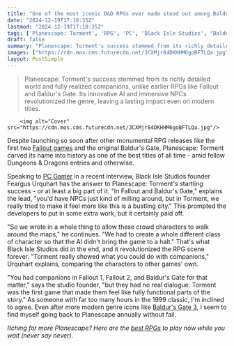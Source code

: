 ```yaml
---
title: "One of the most iconic D&D RPGs ever made stood out among Baldur's Gate and Fallout as it was the 'first' to make companions 'feel like fully functional parts of the story'"
date: "2024-12-19T17:18:35Z"
lastmod: "2024-12-19T17:18:35Z"
tags: ['Planescape: Torment', 'RPG', 'PC', 'Black Isle Studios', "Baldur's Gate", 'Fallout', 'Dungeons & Dragons']
draft: false
summary: "Planescape: Torment's success stemmed from its richly detailed world and fully realized companions, unlike earlier RPGs like Fallout and Baldur's Gate.  Its innovative AI and immersive NPCs revolutionized the genre, leaving a lasting impact even on modern titles."
images: ["https://cdn.mos.cms.futurecdn.net/3CXMjr84DKHHM6goBFTLQa.jpg"]
layout: PostSimple
---
```

> Planescape: Torment's success stemmed from its richly detailed world and fully realized companions, unlike earlier RPGs like Fallout and Baldur's Gate.  Its innovative AI and immersive NPCs revolutionized the genre, leaving a lasting impact even on modern titles.


        <img alt="Cover" src="https://cdn.mos.cms.futurecdn.net/3CXMjr84DKHHM6goBFTLQa.jpg"/>
        
Despite launching so soon after other monumental RPG releases like the first two [<u>Fallout games</u>](https://www.gamesradar.com/best-fallout-games/) and the original Baldur's Gate, Planescape: Torment carved its name into history as one of the best titles of all time - amid fellow Dungeons & Dragons entries and otherwise.

Speaking to [<u>PC Gamer</u>](https://www.pcgamer.com/gaming-industry/pc-gamer-magazines-new-issue-is-on-sale-now-kingdom-come-deliverance-2/) in a recent interview, Black Isle Studios founder Feargus Urquhart has the answer to Planescape: Torment's startling success - or at least a big part of it. "In Fallout and Baldur's Gate," explains the lead, "you'd have NPCs just kind of milling around, but in Torment, we really tried to make it feel more like this is a bustling city." This prompted the developers to put in some extra work, but it certainly paid off.

"So we wrote in a whole thing to allow these crowd characters to walk around the maps," he continues. "We had to create a whole different class of character so that the AI didn't bring the game to a halt." That's what Black Isle Studios did in the end, and it revolutionized the RPG scene forever. "Torment really showed what you could do with companions," Urquhart explains, comparing the characters to other games' own.

"You had companions in Fallout 1, Fallout 2, and Baldur's Gate for that matter," says the studio founder, "but they had no real dialogue. Torment was the first game that made them feel like fully functional parts of the story." As someone with far too many hours in the 1999 classic, I'm inclined to agree. Even after more modern genre icons like [<u>Baldur's Gate 3</u>](https://www.gamesradar.com/baldurs-gate-3-guide/), I seem to find myself going back to Planescape annually without fail.

*Itching for more Planescape? Here are the *[<u><em>best RPGs</em></u>](https://www.gamesradar.com/best-rpg-games/)* to play now while you wait (never say never).*
        